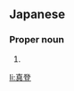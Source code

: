 ==Japanese==
{{ja-kanjitab|まさ|と}}

===Proper noun===
{{ja-pos|proper|まさと}}

# {{given name|male|lang=ja|sort=まさと}}

[[li:真登]]